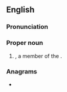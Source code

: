 {{also|Aant|aan't}}
==English==

===Pronunciation===
{{rfp|en|as a word or as initialism?}}

===Proper noun===
{{en-proper noun}}

# {{initialism of|en|[[automobile|Automobile]] [[association|Association]] of the [[Northern Territory]]|nodot=1}}, a member of the {{w|Australian Automobile Association}}.

===Anagrams===
* {{anagrams|en|a=aant|ANTA|Anat|Nata|Tana|anat.|anta|naat|taan|tana}}